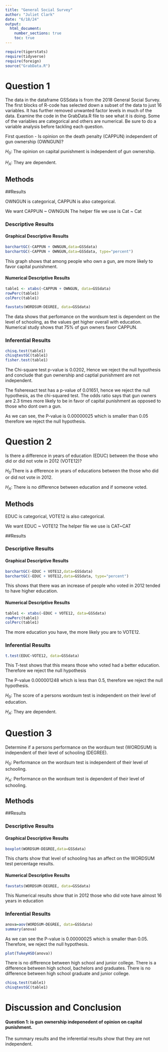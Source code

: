 ```yaml
---
title: "General Social Survey"
author: "Juliet Clark"
date: "6/18/24"
output: 
  html_document:
    number_sections: true
    toc: true
---
```



```r
require(tigerstats)
require(tidyverse)
require(foreign)
source("GrabData.R")
```




#  Question 1

<!--In this section you explain what you are trying to show.  Where did the data come from?  What is the research or other question you are trying to answer?!-->

The data in the dataframe GSSdata is from the 2018 General Social Survey. The first blocks of R-code has selected down a subset of the data to just 16 variables. It has further removed unwanted factor levels in much of the data. Examine the code in the GrabData.R file to see what it is doing. Some of the variables are categorical and others are numerical. Be sure to do a variable analysis before tackling each question.  

First question - Is opinion on the death penalty (CAPPUN) independent of gun ownership (OWNGUN)?

$H_0$: The opinion on capital punishment is independent of gun ownership.

$H_A$: They are dependent.

## Methods

<!--Decide on your methods:  use "variable analysis" or other appropriate descriptors.  Make sure to choose at least one graphical method and at least one numerical method.!-->

##Results

OWNGUN is categorical, CAPPUN is also categorical.

We want CAPPUN ~ OWNGUN
The helper file we use is Cat ~ Cat


<!--Divide this section into two sub-sections:  One for your descriptive  results and one for your inferential results.!-->

### Descriptive Results

#### Graphical Descriptive Results

<!--Graphical results here.  Make sure to show your code.  Provide appropriate labels for axes, giving units if possible, and provide a good title for the graph, too.  Use the graphical results to describe the patterns if any that exist in the data as focused toward the research question!-->

```r
barchartGC(~CAPPUN + OWNGUN,data=GSSdata)
barchartGC(~CAPPUN + OWNGUN,data=GSSdata, type="percent")
```


This graph shows that among people who own a gun, are more likely to favor capital punishment.

#### Numerical Descriptive Results

<!--Numerical results go here. Use the numerical results to describe the patterns if any that exist in the data as focused toward the research question!-->

```r
table1 <- xtabs(~CAPPUN + OWNGUN, data=GSSdata)
rowPerc(table1)
colPerc(table1)
```

```r
favstats(WORDSUM~DEGREE, data=GSSdata)
```
 The data shows that perfomance on the wordsum test is dependent on the level of schooling, as the values get higher overall with education. 
Numerical study shows that 75% of gun owners favor CAPPUN.

### Inferential Results

<!--State hypothesis clearly.  Make sure your discussion of the inferential test covers all the aspects that the test output produces, such as test statistic, p-value etc.  Make a decision about the null hypothesis, explain the assumptions on which the selected test/procedure was based, and why the chosen procedure satisfys the assumptions and is appropriate to answer the research question!-->

```r
chisq.test(table1)
chisqtestGC(table1)
fisher.test(table1)
```
The Chi-square test p-value is 0.0202, Hence we reject the null hypothesis and conclude that gun ownership and captial punishment are not independent. 

The fisherexact test has a p-value of 0.01651, hence we reject the null hypothesis, as the chi-squared test. The odds ratio says that gun owners are 2.3 times more likely to be in favor of capital punishment as opposed to those who dont own a gun.

As we can see, the P-value is 0.00000025 which is smaller than 0.05 therefore we reject the null hypothesis.

#  Question 2

<!--In this section you explain what you are trying to show.  Where did the data come from?  What is the research or other question you are trying to answer?!-->

Is there a difference in years of education (EDUC) between the those who did or did not vote in 2012 (VOTE12)?

$H_0$:There is a dfference in years of educations between the those who did or did not vote in 2012.

$H_A$: There is no difference between education and if someone voted. 

## Methods

<!--Decide on your methods:  use "variable analysis" or other appropriate descriptors.  Make sure to choose at least one graphical method and at least one numerical method.!-->

EDUC is categorical, VOTE12 is also categorical.

We want EDUC ~ VOTE12
The helper file we use is CAT~CAT

##Results

<!--Divide this section into two sub-sections:  One for your descriptive  results and one for your inferential results.!-->

### Descriptive Results

#### Graphical Descriptive Results

<!--Graphical results here.  Make sure to show your code.  Provide appropriate labels for axes, giving units if possible, and provide a good title for the graph, too.  Use the graphical results to describe the patterns if any that exist in the data as focused toward the research question!-->

```r
barchartGC(~EDUC + VOTE12,data=GSSdata)
barchartGC(~EDUC + VOTE12,data=GSSdata, type="percent")

```
This shows that there was an increase of people who voted in 2012 tended to have higher education.

#### Numerical Descriptive Results

<!--Numerical results go here. Use the numerical results to describe the patterns if any that exist in the data as focused toward the research question!-->
```r
table1 <- xtabs(~EDUC + VOTE12, data=GSSdata)
rowPerc(table1)
colPerc(table1)
```
The more education you have, the more likely you are to VOTE12.

### Inferential Results

<!--State hypothesis clearly.  Make sure your discussion of the inferential test covers all the aspects that the test output produces, such as test statistic, p-value etc.  Make a decision about the null hypothesis, explain the assumptions on which the selected test/procedure was based, and why the chosen procedure satisfys the assumptions and is appropriate to answer the research question!-->

```r
t.test(EDUC~VOTE12, data=GSSdata)
```
This T-test shows that this means those who voted had a better education. Therefore we reject the null hypothesis

The P-value 0.000001248 which is less than 0.5, therefore we reject the null hypothesis.

$H_0$: The score of a persons wordsum test is independent on their level of education. 

$H_A$: They are dependent.

#  Question 3

<!--In this section you explain what you are trying to show.  Where did the data come from?  What is the research or other question you are trying to answer?!-->

Determine if a persons performance on the wordsum test (WORDSUM) is independent of their level of schooling (DEGREE).

$H_0$: Performance on the wordsum test is independent of their level of schooling.

$H_A$: Performance on the wordsum test is dependent of their level of schooling.

## Methods

<!--Decide on your methods:  use "variable analysis" or other appropriate descriptors.  Make sure to choose at least one graphical method and at least one numerical method.!-->

##Results

<!--Divide this section into two sub-sections:  One for your descriptive  results and one for your inferential results.!-->

### Descriptive Results

#### Graphical Descriptive Results

<!--Graphical results here.  Make sure to show your code.  Provide appropriate labels for axes, giving units if possible, and provide a good title for the graph, too.  Use the graphical results to describe the patterns if any that exist in the data as focused toward the research question!-->
```r
boxplot(WORDSUM~DEGREE,data=GSSdata)
```

This charts show that level of schooling has an affect on the WORDSUM test percentage results. 

#### Numerical Descriptive Results
<!--Numerical results go here. Use the numerical results to describe the patterns if any that exist in the data as focused toward the research question!-->
 
```r
favstats(WORDSUM~DEGREE, data=GSSdata)
```

This Numerical results show that in 2012 those who did vote have almost 16 years in education

### Inferential Results

<!--State hypothesis clearly.  Make sure your discussion of the inferential test covers all the aspects that the test output produces, such as test statistic, p-value etc.  Make a decision about the null hypothesis, explain the assumptions on which the selected test/procedure was based, and why the chosen procedure satisfys the assumptions and is appropriate to answer the research question!-->

```r
anova=aov(WORDSUM~DEGREE, data=GSSdata)
summary(anova)
```
As we can see the P-value is 0.00000025 which is smaller than 0.05. Therefore, we reject the null hypothesis. 
```r
plot(TukeyHSD(anova))
```

There is no difference between high school and junior college. There is a difference between high school, bachelors and graduates. There is no difference between high school graduate and junior college. 

```r
chisq.test(table1)
chisqtestGC(table1)
```
    
# Discussion and Conclusion

<!--Discussion and conclusion here.  If you found a relationship be sure to consider whether the relationship occurs because one of the variavbles causes the other, or whether they perhasps are related for some other reason.  Watch the chapter 6 videos from the GeorgeTown videos collection.!-->

#### Question 1: is gun ownership indepenedent of opinion on capital punishment. 

The summary results and the inferential results show that they are not independent. 